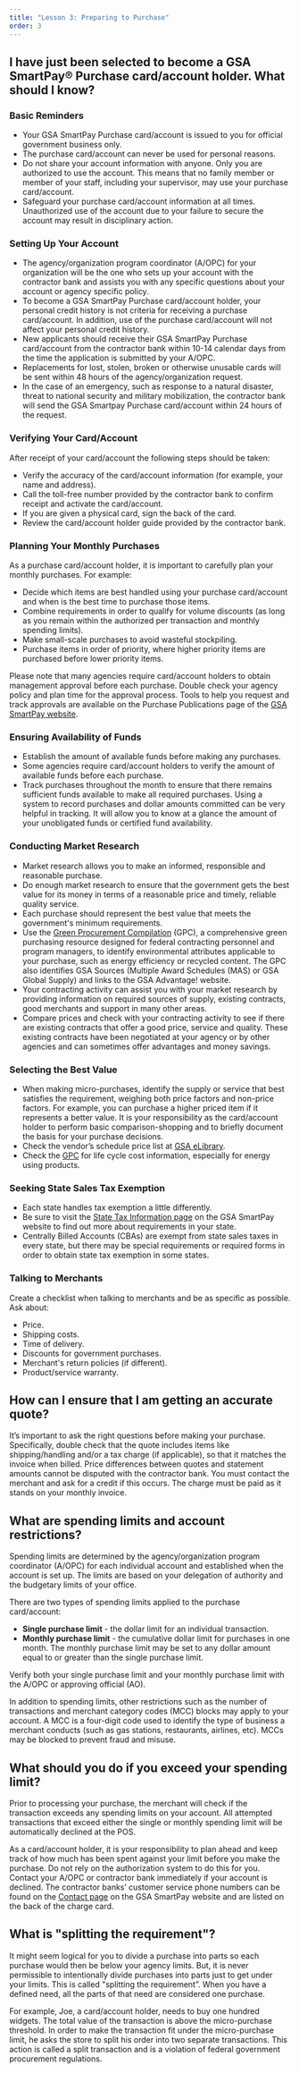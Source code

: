 ```yaml
---
title: "Lesson 3: Preparing to Purchase"
order: 3
---
```


## I have just been selected to become a GSA SmartPay® Purchase card/account holder. What should I know?

### Basic Reminders
- Your GSA SmartPay Purchase card/account is issued to you for official government business only. 
- The purchase card/account can never be used for personal reasons. 
- Do not share your account information with anyone. Only you are authorized to use the account. This means that no family member or member of your staff, including your supervisor, may use your purchase card/account. 
- Safeguard your purchase card/account information at all times. Unauthorized use of the account due to your failure to secure the account may result in disciplinary action.

### Setting Up Your Account
- The agency/organization program coordinator (A/OPC) for your organization will be the one who sets up your account with the contractor bank and assists you with any specific questions about your account or agency specific policy.
- To become a GSA SmartPay Purchase card/account holder, your personal credit history is not criteria for receiving a purchase card/account. In addition, use of the purchase card/account will not affect your personal credit history. 
- New applicants should receive their GSA SmartPay Purchase card/account from the contractor bank within 10-14 calendar days from the time the application is submitted by your A/OPC. 
- Replacements for lost, stolen, broken or otherwise unusable cards will be sent within 48 hours of the agency/organization request. 
- In the case of an emergency, such as response to a natural disaster, threat to national security and military mobilization, the contractor bank will send the GSA Smartpay Purchase card/account within 24 hours of the request.

### Verifying Your Card/Account
After receipt of your card/account the following steps should be taken:
- Verify the accuracy of the card/account information (for example, your name and address).
- Call the toll-free number provided by the contractor bank to confirm receipt and activate the card/account.
- If you are given a physical card, sign the back of the card.
- Review the card/account holder guide provided by the contractor bank.

### Planning Your Monthly Purchases
As a purchase card/account holder, it is important to carefully plan your monthly purchases. For example:
- Decide which items are best handled using your purchase card/account and when is the best time to purchase those items.
- Combine requirements in order to qualify for volume discounts (as long as you remain within the authorized per transaction and monthly spending limits).
- Make small-scale purchases to avoid wasteful stockpiling.
- Purchase items in order of priority, where higher priority items are purchased before lower priority items.

Please note that many agencies require card/account holders to obtain management approval before each purchase. Double check your agency policy and plan time for the approval process. Tools to help you request and track approvals are available on the Purchase Publications page of the [GSA SmartPay website](https://smartpay.gsa.gov/).

### Ensuring Availability of Funds
- Establish the amount of available funds before making any purchases. 
- Some agencies require card/account holders to verify the amount of available funds before each purchase.
- Track purchases throughout the month to ensure that there remains sufficient funds available to make all required purchases. Using a system to record purchases and dollar amounts committed can be very helpful in tracking. It will allow you to know at a glance the amount of your unobligated funds or certified fund availability.

### Conducting Market Research
- Market research allows you to make an informed, responsible and reasonable purchase. 
- Do enough market research to ensure that the government gets the best value for its money in terms of a reasonable price and timely, reliable quality service. 
- Each purchase should represent the best value that meets the government's minimum requirements.
- Use the [Green Procurement Compilation](https://sftool.gov/greenprocurement) (GPC), a comprehensive green purchasing resource designed for federal contracting personnel and program managers, to identify environmental attributes applicable to your purchase, such as energy efficiency or recycled content. The GPC also identifies GSA Sources (Multiple Award Schedules (MAS) or GSA Global Supply) and links to the GSA Advantage! website.
- Your contracting activity can assist you with your market research by providing information on required sources of supply, existing contracts, good merchants and support in many other areas.
- Compare prices and check with your contracting activity to see if there are existing contracts that offer a good price, service and quality. These existing contracts have been negotiated at your agency or by other agencies and can sometimes offer advantages and money savings.

### Selecting the Best Value
- When making micro-purchases, identify the supply or service that best satisfies the requirement, weighing both price factors and non-price factors. For example, you can purchase a higher priced item if it represents a better value. It is your responsibility as the card/account holder to perform basic comparison-shopping and to briefly document the basis for your purchase decisions.
- Check the vendor’s schedule price list at [GSA eLibrary](https://www.gsaelibrary.gsa.gov/).
- Check the [GPC](https://sftool.gov/greenprocurement) for life cycle cost information, especially for energy using products.

### Seeking State Sales Tax Exemption
- Each state handles tax exemption a little differently. 
- Be sure to visit the [State Tax Information page](https://smartpay.gsa.gov/content/state-tax-information) on the GSA SmartPay website to find out more about requirements in your state. 
- Centrally Billed Accounts (CBAs) are exempt from state sales taxes in every state, but there may be special requirements or required forms in order to obtain state tax exemption in some states.

### Talking to Merchants
Create a checklist when talking to merchants and be as specific as possible. Ask about:
- Price.
- Shipping costs.
- Time of delivery.
- Discounts for government purchases.
- Merchant's return policies (if different).
- Product/service warranty.

## How can I ensure that I am getting an accurate quote?
It’s important to ask the right questions before making your purchase. Specifically, double check that the quote includes items like shipping/handling and/or a tax charge (if applicable), so that it matches the invoice when billed. Price differences between quotes and statement amounts cannot be disputed with the contractor bank. You must contact the merchant and ask for a credit if this occurs. The charge must be paid as it stands on your monthly invoice.

## What are spending limits and account restrictions?

Spending limits are determined by the agency/organization program coordinator (A/OPC) for each individual account and established when the account is set up. The limits are based on your delegation of authority and the budgetary limits of your office.

There are two types of spending limits applied to the purchase card/account:

- **Single purchase limit** - the dollar limit for an individual transaction.
- **Monthly purchase limit** - the cumulative dollar limit for purchases in one month. The monthly purchase limit may be set to any dollar amount equal to or greater than the single purchase limit.

Verify both your single purchase limit and your monthly purchase limit with the A/OPC or approving official (AO).

In addition to spending limits, other restrictions such as the number of transactions and merchant category codes (MCC) blocks may apply to your account. A MCC is a four-digit code used to identify the type of business a merchant conducts (such as gas stations, restaurants, airlines, etc). MCCs may be blocked to prevent fraud and misuse.

## What should you do if you exceed your spending limit?

Prior to processing your purchase, the merchant will check if the transaction exceeds any spending limits on your account. All attempted transactions that exceed either the single or monthly spending limit will be automatically declined at the POS.

As a card/account holder, it is your responsibility to plan ahead and keep track of how much has been spent against your limit before you make the purchase. Do not rely on the authorization system to do this for you. Contact your A/OPC or contractor bank immediately if your account is declined. The contractor banks’ customer service phone numbers can be found on the [Contact page](https://smartpay.gsa.gov/content/bank-customer-service-centers) on the GSA SmartPay website and are listed on the back of the charge card.

## What is "splitting the requirement"?
It might seem logical for you to divide a purchase into parts so each purchase would then be below your agency limits. But, it is never permissible to intentionally divide purchases into parts just to get under your limits. This is called "splitting the requirement”. When you have a defined need, all the parts of that need are considered one purchase.

For example, Joe, a card/account holder, needs to buy one hundred widgets. The total value of the transaction is above the micro-purchase threshold. In order to make the transaction fit under the micro-purchase limit, he asks the store to split his order into two separate transactions. This action is called a split transaction and is a violation of federal government procurement regulations.
